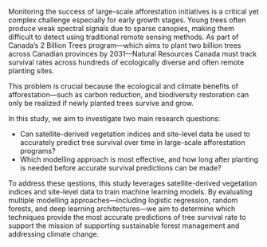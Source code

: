 Monitoring the success of large-scale afforestation initiatives is a critical yet complex challenge especially for early growth stages. Young trees often produce weak spectral signals due to sparse canopies, making them difficult to detect using traditional remote sensing methods. As part of Canada’s 2 Billion Trees program—which aims to plant two billion trees across Canadian provinces by 2031—Natural Resources Canada must track survival rates across hundreds of ecologically diverse and often remote planting sites.

This problem is crucial because the ecological and climate benefits of afforestation—such as carbon reduction, and biodiversity restoration can only be realized if newly planted trees survive and grow. 

In this study, we aim to investigate two main research questions:

- Can satellite-derived vegetation indices and site-level data be used to accurately predict tree survival over time in large-scale afforestation programs? 
- Which modelling approach is most effective, and how long after planting is needed before accurate survival predictions can be made?

To address these qestions, this study leverages satellite-derived vegetation indices and site-level data to train machine learning models. By evaluating multiple modelling approaches—including logistic regression, random forests, and deep learning architectures—we aim to determine which techniques provide the most accurate predictions of tree survival rate to support the mission of supporting sustainable forest management and addressing climate change.
